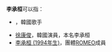 '''李承桓'''可以指：

*{{link-ko|李承桓 (1965年)|이승환 (가수)}}，韓國歌手
*[[徐康俊|徐康俊]]，韓國演員，本名李承桓
*[[李承桓_(1994年生)|李承桓 (1994年生)]]，團體[[ROMEO_(韓國組合)|ROMEO]]成員

{{Disambig|S|Cat=三字李姓人名消歧义}}